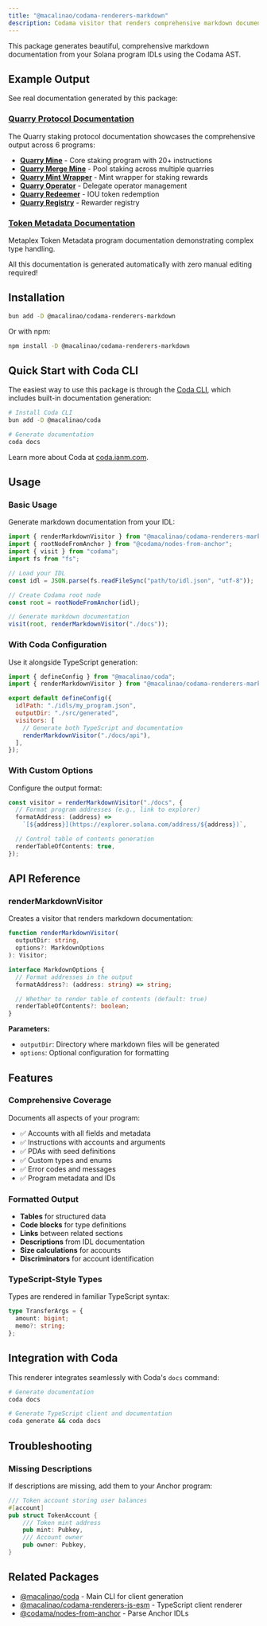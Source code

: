 ```yaml
---
title: "@macalinao/codama-renderers-markdown"
description: Codama visitor that renders comprehensive markdown documentation from Solana program IDLs
---
```


This package generates beautiful, comprehensive markdown documentation from your Solana program IDLs using the Codama AST.

## Example Output

See real documentation generated by this package:

### [Quarry Protocol Documentation](https://github.com/macalinao/coda/tree/master/clients/quarry/docs)

The Quarry staking protocol documentation showcases the comprehensive output across 6 programs:

- **[Quarry Mine](https://github.com/macalinao/coda/blob/master/clients/quarry/docs/quarry-mine.md)** - Core staking program with 20+ instructions
- **[Quarry Merge Mine](https://github.com/macalinao/coda/blob/master/clients/quarry/docs/quarry-merge-mine.md)** - Pool staking across multiple quarries
- **[Quarry Mint Wrapper](https://github.com/macalinao/coda/blob/master/clients/quarry/docs/quarry-mint-wrapper.md)** - Mint wrapper for staking rewards
- **[Quarry Operator](https://github.com/macalinao/coda/blob/master/clients/quarry/docs/quarry-operator.md)** - Delegate operator management
- **[Quarry Redeemer](https://github.com/macalinao/coda/blob/master/clients/quarry/docs/quarry-redeemer.md)** - IOU token redemption
- **[Quarry Registry](https://github.com/macalinao/coda/blob/master/clients/quarry/docs/quarry-registry.md)** - Rewarder registry

### [Token Metadata Documentation](https://github.com/macalinao/coda/blob/master/clients/token-metadata/docs/mpl-token-metadata.md)

Metaplex Token Metadata program documentation demonstrating complex type handling.

All this documentation is generated automatically with zero manual editing required!

## Installation

```bash
bun add -D @macalinao/codama-renderers-markdown
```

Or with npm:

```bash
npm install -D @macalinao/codama-renderers-markdown
```

## Quick Start with Coda CLI

The easiest way to use this package is through the [Coda CLI](https://coda.ianm.com), which includes built-in documentation generation:

```bash
# Install Coda CLI
bun add -D @macalinao/coda

# Generate documentation
coda docs
```

Learn more about Coda at [coda.ianm.com](https://coda.ianm.com).

## Usage

### Basic Usage

Generate markdown documentation from your IDL:

```typescript
import { renderMarkdownVisitor } from "@macalinao/codama-renderers-markdown";
import { rootNodeFromAnchor } from "@codama/nodes-from-anchor";
import { visit } from "codama";
import fs from "fs";

// Load your IDL
const idl = JSON.parse(fs.readFileSync("path/to/idl.json", "utf-8"));

// Create Codama root node
const root = rootNodeFromAnchor(idl);

// Generate markdown documentation
visit(root, renderMarkdownVisitor("./docs"));
```

### With Coda Configuration

Use it alongside TypeScript generation:

```javascript
import { defineConfig } from "@macalinao/coda";
import { renderMarkdownVisitor } from "@macalinao/codama-renderers-markdown";

export default defineConfig({
  idlPath: "./idls/my_program.json",
  outputDir: "./src/generated",
  visitors: [
    // Generate both TypeScript and documentation
    renderMarkdownVisitor("./docs/api"),
  ],
});
```

### With Custom Options

Configure the output format:

```typescript
const visitor = renderMarkdownVisitor("./docs", {
  // Format program addresses (e.g., link to explorer)
  formatAddress: (address) =>
    `[${address}](https://explorer.solana.com/address/${address})`,

  // Control table of contents generation
  renderTableOfContents: true,
});
```

## API Reference

### renderMarkdownVisitor

Creates a visitor that renders markdown documentation:

```typescript
function renderMarkdownVisitor(
  outputDir: string,
  options?: MarkdownOptions
): Visitor;

interface MarkdownOptions {
  // Format addresses in the output
  formatAddress?: (address: string) => string;

  // Whether to render table of contents (default: true)
  renderTableOfContents?: boolean;
}
```

**Parameters:**

- `outputDir`: Directory where markdown files will be generated
- `options`: Optional configuration for formatting

## Features

### Comprehensive Coverage

Documents all aspects of your program:

- ✅ Accounts with all fields and metadata
- ✅ Instructions with accounts and arguments
- ✅ PDAs with seed definitions
- ✅ Custom types and enums
- ✅ Error codes and messages
- ✅ Program metadata and IDs

### Formatted Output

- **Tables** for structured data
- **Code blocks** for type definitions
- **Links** between related sections
- **Descriptions** from IDL documentation
- **Size calculations** for accounts
- **Discriminators** for account identification

### TypeScript-Style Types

Types are rendered in familiar TypeScript syntax:

```typescript
type TransferArgs = {
  amount: bigint;
  memo?: string;
};
```

## Integration with Coda

This renderer integrates seamlessly with Coda's `docs` command:

```bash
# Generate documentation
coda docs

# Generate TypeScript client and documentation
coda generate && coda docs
```

## Troubleshooting

### Missing Descriptions

If descriptions are missing, add them to your Anchor program:

```rust
/// Token account storing user balances
#[account]
pub struct TokenAccount {
    /// Token mint address
    pub mint: Pubkey,
    /// Account owner
    pub owner: Pubkey,
}
```

## Related Packages

- [@macalinao/coda](./coda) - Main CLI for client generation
- [@macalinao/codama-renderers-js-esm](./codama-renderers-js-esm) - TypeScript client renderer
- [@codama/nodes-from-anchor](https://github.com/codama-idl/codama) - Parse Anchor IDLs
